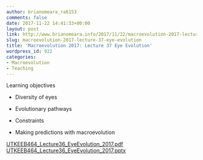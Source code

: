 ```yaml
---
author: brianomeara_ra6153
comments: false
date: 2017-11-22 14:41:33+00:00
layout: post
link: http://www.brianomeara.info/2017/11/22/macroevolution-2017-lecture-37-eye-evolution/
slug: macroevolution-2017-lecture-37-eye-evolution
title: 'Macroevolution 2017: Lecture 37 Eye Evolution'
wordpress_id: 922
categories:
- Macroevolution
- Teaching
---
```


Learning objectives



    
  * Diversity of eyes

    
  * Evolutionary pathways

    
  * Constraints

    
  * Making predictions with macroevolution


[UTKEEB464_Lecture36_EyeEvolution_2017.pdf](http://www.brianomeara.info/wp-content/uploads/2017/11/UTKEEB464_Lecture36_EyeEvolution_2017.pdf) [UTKEEB464_Lecture36_EyeEvolution_2017.pptx](http://www.brianomeara.info/wp-content/uploads/2017/11/UTKEEB464_Lecture36_EyeEvolution_2017.pptx)
